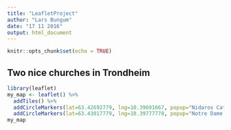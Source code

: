```yaml
---
title: "LeafletProject"
author: "Lars Bungum"
date: "17 11 2016"
output: html_document
---
```


```r
knitr::opts_chunk$set(echo = TRUE)
```


## Two nice churches in Trondheim
```r
library(leaflet)
my_map <- leaflet() %>%
  addTiles() %>%
  addCircleMarkers(lat=63.42692779, lng=10.39691667, popup="Nidaros Cathedral (11th Century)") %>%
  addCircleMarkers(lat=63.43017779, lng=10.39777778, popup="Notre Dame de Trondheim (18th Century)") 
my_map
```


